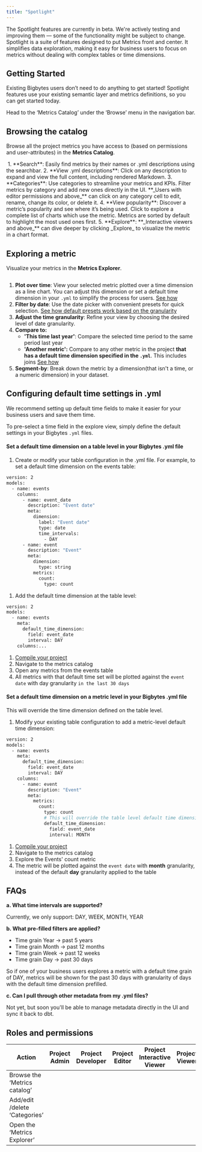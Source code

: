 ```yaml
---
title: "Spotlight"
---
```



<Info>
The Spotlight features are currently in beta. We're actively testing and improving them — some of the functionality might be subject to change.
</Info>
Spotlight is a suite of features designed to put Metrics front and center. It simplifies data exploration, making it easy for business users to focus on metrics without dealing with complex tables or time dimensions.

## Getting Started[](#getting-started "Direct link to Getting Started")

Existing Bigbytes users don’t need to do anything to get started! Spotlight features use your existing semantic layer and metrics definitions, so you can get started today.

Head to the ‘Metrics Catalog’ under the ‘Browse’ menu in the navigation bar.

## Browsing the catalog[](#browsing-the-catalog "Direct link to Browsing the catalog")

Browse all the project metrics you have access to (based on permissions and user-attributes) in the **Metrics Catalog**.

<Frame>
  <img src="/images/guides/browsing-the-catalog-a9520c871903cedd96eb7923a1b3ae4e.webp" alt=""/>
</Frame>
1. **Search**: Easily find metrics by their names or .yml descriptions using the searchbar.
2. **View .yml descriptions**: Click on any description to expand and view the full content, including rendered Markdown.
3. **Categories**: Use categories to streamline your metrics and KPIs. Filter metrics by category and add new ones directly in the UI. **_Users with editor permissions and above_** can click on any category cell to edit, rename, change its color, or delete it.
4. **View popularity**: Discover a metric’s popularity and see where it’s being used. Click to explore a complete list of charts which use the metric. Metrics are sorted by default to highlight the most used ones first.
5. **Explore**: **_Interactive viewers and above_** can dive deeper by clicking _Explore_ to visualize the metric in a chart format.

## Exploring a metric[](#exploring-a-metric "Direct link to Exploring a metric")

Visualize your metrics in the **Metrics Explorer**.

<Frame>
  <img src="/images/guides/exploring-a-metric-e2453cde9175b2cb2b928b66170f4592.webp" alt=""/>
</Frame>

1. **Plot over time**: View your selected metric plotted over a time dimension as a line chart. You can adjust this dimension or set a default time dimension in your `.yml` to simplify the process for users. [See how](#configuring-default-time-settings-in-yml)
2. **Filter by date**: Use the date picker with convenient presets for quick selection. [See how default presets work based on the granularity](#faq)
3. **Adjust the time granularity**: Refine your view by choosing the desired level of date granularity.
4. **Compare to:**
   * **'This time last year'**: Compare the selected time period to the same period last year
   * **'Another metric':** Compare to any other metric in the project **that has a default time dimension specified in the `.yml`**. This includes joins [See how](#configuring-default-time-settings-in-yml)
5. **Segment-by**: Break down the metric by a dimension(that isn't a time, or a numeric dimension) in your dataset.

## Configuring default time settings in .yml[](#configuring-default-time-settings-in-yml "Direct link to Configuring default time settings in .yml")

We recommend setting up default time fields to make it easier for your business users and save them time.

To pre-select a time field in the explore view, simply define the default settings in your Bigbytes `.yml` files.

#### Set a default time dimension on a table level in your Bigbytes .yml file[](#set-a-default-time-dimension-on-a-table-level-in-your-bigbytes-yml-file "Direct link to Set a default time dimension on a table level in your Bigbytes .yml file")

1. Create or modify your table configuration in the .yml file. For example, to set a default time dimension on the events table:

```bash
version: 2
models:
  - name: events
    columns:
      - name: event_date
        description: "Event date"
        meta:
          dimension:
            label: "Event date"
            type: date
            time_intervals:
              - DAY
      - name: event
        description: "Event"
        meta:
          dimension:
            type: string
          metrics:
            count:
              type: count

```

1. Add the default time dimension at the table level:

```bash
version: 2
models:
  - name: events
    meta:
      default_time_dimension:
        field: event_date
        interval: DAY
    columns:...

```

1. [Compile your project](/references/dbt-projects)
2. Navigate to the metrics catalog
3. Open any metrics from the events table
4. All metrics with that default time set will be plotted against the `event date` with day granularity `in the last 30 days`

#### Set a default time dimension on a metric level in your Bigbytes .yml file[](#set-a-default-time-dimension-on-a-metric-level-in-your-bigbytes-yml-file "Direct link to Set a default time dimension on a metric level in your Bigbytes .yml file")

This will override the time dimension defined on the table level.

1. Modify your existing table configuration to add a metric-level default time dimension:

```bash
version: 2
models:
  - name: events
    meta:
      default_time_dimension:
        field: event_date
        interval: DAY
    columns:
      - name: event
        description: "Event"
        meta:
          metrics:
            count:
              type: count
              # This will override the table level default time dimension
              default_time_dimension:
                field: event_date
                interval: MONTH

```

1. [Compile your project](/references/dbt-projects)
2. Navigate to the metrics catalog
3. Explore the Events' count metric
4. The metric will be plotted against the `event date` with **month** granularity, instead of the default **day** granularity applied to the table

## FAQs[](#faqs "Direct link to FAQs")

**a. What time intervals are supported?**

Currently, we only support: DAY, WEEK, MONTH, YEAR

**b. What pre-filled filters are applied?**

* Time grain Year -> past 5 years
* Time grain Month -> past 12 months
* Time grain Week -> past 12 weeks
* Time grain Day -> past 30 days

So if one of your business users explores a metric with a default time grain of DAY, metrics will be shown for the past 30 days with granularity of days with the default time dimension prefilled.

**c. Can I pull through other metadata from my .yml files?**

Not yet, but soon you'll be able to manage metadata directly in the UI and sync it back to dbt.

## Roles and permissions[](#roles-and-permissions "Direct link to Roles and permissions")

| **Action**                    | **Project Admin** | **Project Developer** | **Project Editor** | **Project Interactive Viewer** | **Project Viewer** |
| ----------------------------- | ----------------- | --------------------- | ------------------ | ------------------------------ | ------------------ |
| Browse the ‘Metrics catalog’  | <Icon icon="square-check" iconType="solid"/>                 | <Icon icon="square-check" iconType="solid"/>                     | <Icon icon="square-check" iconType="solid"/>                  | <Icon icon="square-check" iconType="solid"/>                              | <Icon icon="square-check" iconType="solid"/>                  |
| Add/edit /delete ‘Categories’ | <Icon icon="square-check" iconType="solid"/>                 | <Icon icon="square-check" iconType="solid"/>                     | <Icon icon="square-check" iconType="solid"/>                  | <Icon icon="xmark" iconType="solid"/>                              | <Icon icon="xmark" iconType="solid"/>                  |
| Open the ‘Metrics Explorer’   | <Icon icon="square-check" iconType="solid"/>                 | <Icon icon="square-check" iconType="solid"/>                     | <Icon icon="square-check" iconType="solid"/>                  | <Icon icon="square-check" iconType="solid"/>                              | <Icon icon="xmark" iconType="solid"/>                  |

